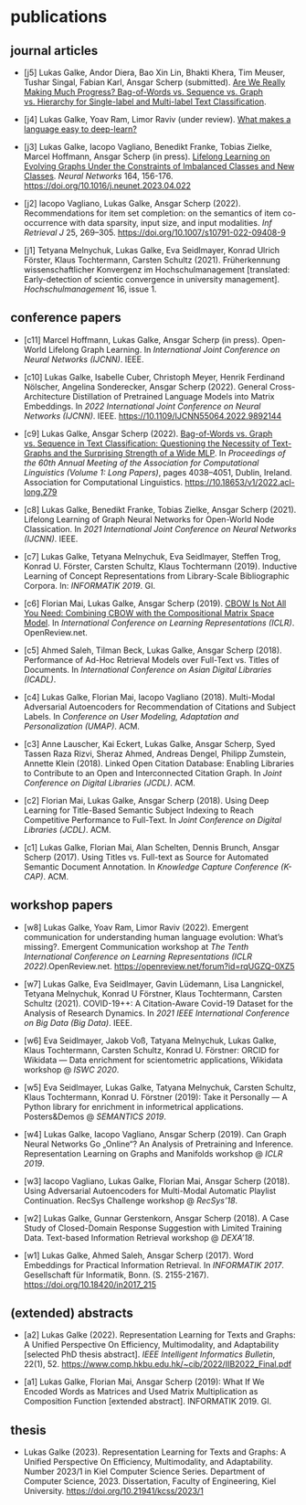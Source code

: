# publications 

## journal articles

- [j5] Lukas Galke, Andor Diera, Bao Xin Lin, Bhakti Khera, Tim Meuser, Tushar Singal, Fabian Karl, Ansgar Scherp (submitted). [Are We Really Making Much Progress? Bag-of-Words vs. Sequence vs. Graph vs. Hierarchy for Single-label and Multi-label Text Classification](https://arxiv.org/abs/2204.03954).

- [j4] Lukas Galke, Yoav Ram, Limor Raviv (under review). [What makes a language easy to deep-learn?](https://arxiv.org/abs/2302.12239)

- [j3] Lukas Galke, Iacopo Vagliano, Benedikt Franke, Tobias Zielke, Marcel Hoffmann, Ansgar Scherp (in press). [Lifelong Learning on Evolving Graphs Under the Constraints of Imbalanced Classes and New Classes](https://www.sciencedirect.com/science/article/abs/pii/S0893608023002083). *Neural Networks* 164, 156-176. [https://doi.org/10.1016/j.neunet.2023.04.022](https://doi.org/10.1016/j.neunet.2023.04.022)

- [j2] Iacopo Vagliano, Lukas Galke, Ansgar Scherp (2022). Recommendations for item set completion: on the semantics of item co-occurrence with data sparsity, input size, and input modalities. *Inf Retrieval J* 25, 269–305. [https://doi.org/10.1007/s10791-022-09408-9](https://doi.org/10.1007/s10791-022-09408-9)

- [j1] Tetyana Melnychuk, Lukas Galke, Eva Seidlmayer, Konrad Ulrich Förster, Klaus Tochtermann, Carsten Schultz (2021). Früherkennung wissenschaftlicher Konvergenz im Hochschulmanagement [translated: Early-detection of scientic convergence in university management]. *Hochschulmanagement* 16, issue 1.

## conference papers

- [c11] Marcel Hoffmann, Lukas Galke, Ansgar Scherp (in press). Open-World Lifelong Graph Learning. In *International Joint Conference on Neural Networks (IJCNN)*. IEEE.

- [c10] Lukas Galke, Isabelle Cuber, Christoph Meyer, Henrik Ferdinand Nölscher, Angelina Sonderecker, Ansgar Scherp (2022). General Cross-Architecture Distillation of Pretrained Language Models into Matrix Embeddings. In *2022 International Joint Conference on Neural Networks (IJCNN)*. IEEE. [https://10.1109/IJCNN55064.2022.9892144](https://10.1109/IJCNN55064.2022.9892144)

- [c9] Lukas Galke, Ansgar Scherp (2022). [Bag-of-Words vs. Graph vs. Sequence in Text Classification: Questioning the Necessity of Text-Graphs and the Surprising Strength of a Wide MLP](https://doi.org/10.18653/v1/2022.acl-long.279). In *Proceedings of the 60th Annual Meeting of the Association for Computational Linguistics (Volume 1: Long Papers)*, pages 4038–4051, Dublin, Ireland. Association for Computational Linguistics. [https://10.18653/v1/2022.acl-long.279](https://10.18653/v1/2022.acl-long.279)

- [c8] Lukas Galke, Benedikt Franke, Tobias Zielke, Ansgar Scherp (2021). Lifelong Learning of Graph Neural Networks for Open-World Node Classication. In *2021 International Joint Conference on Neural Networks (IJCNN)*. IEEE.

- [c7] Lukas Galke, Tetyana Melnychuk, Eva Seidlmayer, Steffen Trog, Konrad U. Förster, Carsten Schultz, Klaus Tochtermann (2019). Inductive Learning of Concept Representations from Library-Scale Bibliographic Corpora. In: *INFORMATIK 2019*. GI.

- [c6] Florian Mai, Lukas Galke, Ansgar Scherp (2019). [CBOW Is Not All You Need: Combining CBOW with the Compositional Matrix Space Model](https://openreview.net/pdf?id=H1MgjoR9tQ). In *International Conference on Learning Representations (ICLR)*. OpenReview.net.

- [c5] Ahmed Saleh, Tilman Beck, Lukas Galke, Ansgar Scherp (2018). Performance of Ad-Hoc Retrieval Models over Full-Text vs. Titles of Documents. In *International Conference on Asian Digital Libraries (ICADL)*.

- [c4] Lukas Galke, Florian Mai, Iacopo Vagliano (2018). Multi-Modal Adversarial Autoencoders for Recommendation of Citations and Subject Labels. In *Conference on User Modeling, Adaptation and Personalization (UMAP)*. ACM.

- [c3] Anne Lauscher, Kai Eckert, Lukas Galke, Ansgar Scherp, Syed Tassen Raza Rizvi, Sheraz Ahmed, Andreas Dengel, Philipp Zumstein, Annette Klein (2018). Linked Open Citation Database: Enabling Libraries to Contribute to an Open and Interconnected Citation Graph. In *Joint Conference on Digital Libraries (JCDL)*. ACM.

- [c2] Florian Mai, Lukas Galke, Ansgar Scherp (2018). Using Deep Learning for Title-Based Semantic Subject Indexing to Reach Competitive Performance to Full-Text. In *Joint Conference on Digital Libraries (JCDL)*. ACM.

- [c1] Lukas Galke, Florian Mai, Alan Schelten, Dennis Brunch, Ansgar Scherp (2017). Using Titles vs. Full-text as Source for Automated Semantic Document Annotation. In *Knowledge Capture Conference (K-CAP)*. ACM.

## workshop papers

- [w8] Lukas Galke, Yoav Ram, Limor Raviv (2022). Emergent communication for understanding human language evolution: What's missing?. Emergent Communication workshop at *The Tenth International Conference on Learning Representations (ICLR 2022)*.OpenReview.net. [https://openreview.net/forum?id=rqUGZQ-0XZ5](https://openreview.net/forum?id=rqUGZQ-0XZ5)


- [w7] Lukas Galke, Eva Seidlmayer, Gavin Lüdemann, Lisa Langnickel, Tetyana Melnychuk, Konrad U Förstner, Klaus Tochtermann, Carsten Schultz (2021). COVID-19++: A Citation-Aware Covid-19 Dataset for the Analysis of Research Dynamics. In *2021 IEEE International Conference on Big Data (Big Data)*. IEEE.

- [w6] Eva Seidlmayer, Jakob Voß, Tatyana Melnychuk, Lukas Galke, Klaus Tochtermann, Carsten Schultz, Konrad U. Förstner: ORCID for Wikidata — Data enrichment for scientometric applications, Wikidata workshop @ *ISWC 2020*.

- [w5] Eva Seidlmayer, Lukas Galke, Tatyana Melnychuk, Carsten Schultz, Klaus Tochtermann, Konrad U. Förstner (2019): Take it Personally — A Python library for enrichment in informetrical applications. Posters&Demos @ *SEMANTICS 2019*.

- [w4] Lukas Galke, Iacopo Vagliano, Ansgar Scherp (2019). Can Graph Neural Networks Go „Online“? An Analysis of Pretraining and Inference. Representation Learning on Graphs and Manifolds workshop @ *ICLR 2019*.

- [w3] Iacopo Vagliano, Lukas Galke, Florian Mai, Ansgar Scherp (2018). Using Adversarial Autoencoders for Multi-Modal Automatic Playlist Continuation. RecSys Challenge workshop @ *RecSys'18*.

- [w2] Lukas Galke, Gunnar Gerstenkorn, Ansgar Scherp (2018). A Case Study of Closed-Domain Response Suggestion with Limited Training Data. Text-based Information Retrieval workshop @ *DEXA'18*.

- [w1] Lukas Galke, Ahmed Saleh, Ansgar Scherp (2017). Word Embeddings for Practical Information Retrieval. In *INFORMATIK 2017*. Gesellschaft für Informatik, Bonn. (S. 2155-2167). [https://doi.org/10.18420/in2017_215](https://doi.org/10.18420/in2017_215)

## (extended) abstracts

- [a2] Lukas Galke (2022). Representation Learning for Texts and Graphs: A Unified Perspective On Efficiency, Multimodality, and Adaptability [selected PhD thesis abstract]. *IEEE Intelligent Informatics Bulletin*, 22(1), 52. [https://www.comp.hkbu.edu.hk/~cib/2022/IIB2022_Final.pdf](https://www.comp.hkbu.edu.hk/~cib/2022/IIB2022_Final.pdf)

- [a1] Lukas Galke, Florian Mai, Ansgar Scherp (2019): What If We Encoded Words as Matrices and Used Matrix Multiplication as Composition Function [extended abstract]. INFORMATIK 2019. GI.

## thesis

- Lukas Galke (2023). Representation Learning for Texts and Graphs: A Unified Perspective On Efficiency, Multimodality, and Adaptability. Number 2023/1 in Kiel Computer Science Series. Department of Computer Science, 2023. Dissertation, Faculty of Engineering, Kiel University. [https://doi.org/10.21941/kcss/2023/1](https://doi.org/10.21941/kcss/2023/1)

